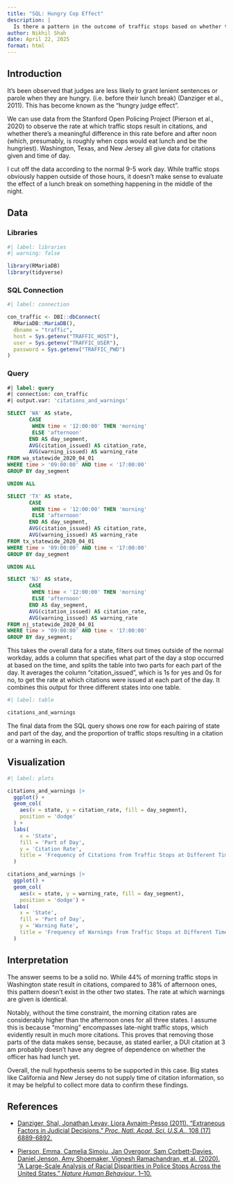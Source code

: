 ```yaml
---
title: "SQL: Hungry Cop Effect"
description: |
  Is there a pattern in the outcome of traffic stops based on whether they're after lunch?
author: Nikhil Shah
date: April 22, 2025
format: html
---
```


## Introduction

It's been observed that judges are less likely to grant lenient sentences or parole when they are hungry. (i.e. before their lunch break) (Danziger et al., 2011). This has become known as the "hungry judge effect".

We can use data from the Stanford Open Policing Project (Pierson et al., 2020) to observe the rate at which traffic stops result in citations, and whether there's a meaningful difference in this rate before and after noon (which, presumably, is roughly when cops would eat lunch and be the hungriest). Washington, Texas, and New Jersey all give data for citations given and time of day. 

I cut off the data according to the normal 9-5 work day. While traffic stops obviously happen outside of those hours, it doesn't make sense to evaluate the effect of a lunch break on something happening in the middle of the night.

## Data

### Libraries

```r
#| label: libraries
#| warning: false

library(RMariaDB)
library(tidyverse)
```


### SQL Connection

```r
#| label: connection

con_traffic <- DBI::dbConnect(
  RMariaDB::MariaDB(),
  dbname = "traffic",
  host = Sys.getenv("TRAFFIC_HOST"),
  user = Sys.getenv("TRAFFIC_USER"),
  password = Sys.getenv("TRAFFIC_PWD")
)
```

### Query

```sql
#| label: query
#| connection: con_traffic
#| output.var: 'citations_and_warnings'

SELECT 'WA' AS state,
       CASE
        WHEN time < '12:00:00' THEN 'morning'
        ELSE 'afternoon'
       END AS day_segment,
       AVG(citation_issued) AS citation_rate,
       AVG(warning_issued) AS warning_rate
FROM wa_statewide_2020_04_01
WHERE time > '09:00:00' AND time < '17:00:00'
GROUP BY day_segment

UNION ALL

SELECT 'TX' AS state,
       CASE
        WHEN time < '12:00:00' THEN 'morning'
        ELSE 'afternoon'
       END AS day_segment,
       AVG(citation_issued) AS citation_rate,
       AVG(warning_issued) AS warning_rate
FROM tx_statewide_2020_04_01
WHERE time > '09:00:00' AND time < '17:00:00'
GROUP BY day_segment

UNION ALL

SELECT 'NJ' AS state,
       CASE
        WHEN time < '12:00:00' THEN 'morning'
        ELSE 'afternoon'
       END AS day_segment,
       AVG(citation_issued) AS citation_rate,
       AVG(warning_issued) AS warning_rate
FROM nj_statewide_2020_04_01
WHERE time > '09:00:00' AND time < '17:00:00'
GROUP BY day_segment;
```

This takes the overall data for a state, filters out times outside of the normal workday, adds a column that specifies what part of the day a stop occurred at based on the time, and splits the table into two parts for each part of the day. It averages the column "citation_issued", which is 1s for yes and 0s for no, to get the rate at which citations were issued at each part of the day. It combines this output for three different states into one table.

```r
#| label: table

citations_and_warnings
```

The final data from the SQL query shows one row for each pairing of state and part of the day, and the proportion of traffic stops resulting in a citation or a warning in each. 

## Visualization

```r
#| label: plots

citations_and_warnings |>
  ggplot() +
  geom_col(
    aes(x = state, y = citation_rate, fill = day_segment),
    position = 'dodge'
  ) +
  labs(
    x = 'State',
    fill = 'Part of Day',
    y = 'Citation Rate',
    title = 'Frequency of Citations from Traffic Stops at Different Times of Day'
  )

citations_and_warnings |>
  ggplot() +
  geom_col(
    aes(x = state, y = warning_rate, fill = day_segment),
    position = 'dodge') +
  labs(
    x = 'State',
    fill = 'Part of Day',
    y = 'Warning Rate',
    title = 'Frequency of Warnings from Traffic Stops at Different Times of Day'
  )
```


## Interpretation

The answer seems to be a solid no. While 44% of morning traffic stops in Washington state result in citations, compared to 38% of afternoon ones, this pattern doesn't exist in the other two states. The rate at which warnings are given is identical.

Notably, without the time constraint, the morning citation rates are considerably higher than the afternoon ones for all three states. I assume this is because "morning" encompasses late-night traffic stops, which evidently result in much more citations. This proves that removing those parts of the data makes sense, because, as stated earlier, a DUI citation at 3 am probably doesn't have any degree of dependence on whether the officer has had lunch yet.

Overall, the null hypothesis seems to be supported in this case. Big states like California and New Jersey do not supply time of citation information, so it may be helpful to collect more data to confirm these findings.


## References

 * [Danziger, Shal, Jonathan Levav, Liora Avnaim-Pesso (2011). "Extraneous Factors in Judicial Decisions." *Proc. Natl. Acad. Sci. U.S.A.*, 108 (17) 6889-6892.](https://www.pnas.org/doi/full/10.1073/pnas.1018033108)

 * [Pierson, Emma, Camelia Simoiu, Jan Overgoor, Sam Corbett-Davies, Daniel Jenson, Amy Shoemaker, Vignesh Ramachandran, et al. (2020). “A Large-Scale Analysis of Racial Disparities in Police Stops Across the United States.” *Nature Human Behaviour*, 1–10.](https://www.nature.com/articles/s41562-020-0858-1)


